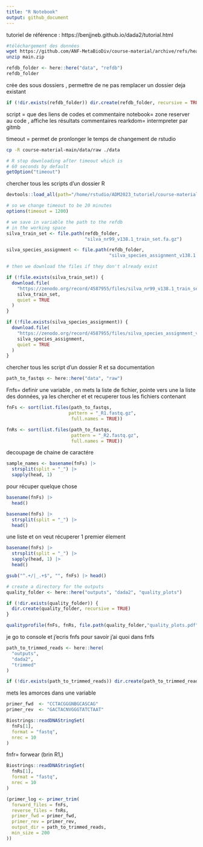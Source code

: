 ```yaml
---
title: "R Notebook"
output: github_document
---
```

tutoriel de référence : https://benjjneb.github.io/dada2/tutorial.html
```bash
#téléchargement des données
wget https://github.com/ANF-MetaBioDiv/course-material/archive/refs/heads/main.zip
unzip main.zip
```

```r
refdb_folder <- here::here("data", "refdb")
refdb_folder
```
crée des sous dossiers , permettre de ne pas remplacer un dossier deja existant  

```r
if (!dir.exists(refdb_folder)) dir.create(refdb_folder, recursive = TRUE)
```
script = que des liens de codes et commentaire 
notebook= zone reserver au code , affiche les résultats commentaires 
rearkdom= intermpreter par gitmb 

timeout = permet de pronlonger le temps  de changement de rstudio  

```bash
cp -R course-material-main/data/raw ./data
```

```r
# R stop downloading after timeout which is
# 60 seconds by default
getOption("timeout")

```
chercher tous les scripts d'un dossier R
```r
devtools::load_all(path="/home/rstudio/ADM2023_tutoriel/course-material-main/R")
```

```r

# so we change timeout to be 20 minutes
options(timeout = 1200)

# we save in variable the path to the refdb
# in the working space
silva_train_set <- file.path(refdb_folder,
                             "silva_nr99_v138.1_train_set.fa.gz")

silva_species_assignment <- file.path(refdb_folder,
                                      "silva_species_assignment_v138.1.fa.gz")

# then we download the files if they don't already exist

if (!file.exists(silva_train_set)) {
  download.file(
    "https://zenodo.org/record/4587955/files/silva_nr99_v138.1_train_set.fa.gz",
    silva_train_set,
    quiet = TRUE
  )
}

if (!file.exists(silva_species_assignment)) {
  download.file(
    "https://zenodo.org/record/4587955/files/silva_species_assignment_v138.1.fa.gz",
    silva_species_assignment,
    quiet = TRUE
  )
}

```
chercher  tous les script d'un dossier R  et sa documentation 





```r
path_to_fastqs <- here::here("data", "raw")
```
Fnfs= definir une variable , on mets la liste de fichier, pointe vers une la liste des données, ya les chercher et et recuperer tous les fichiers contenant 
```r
fnFs <- sort(list.files(path_to_fastqs,
                       pattern = "_R1.fastq.gz",
                        full.names = TRUE))
```

```r
fnRs <- sort(list.files(path_to_fastqs,
                        pattern = "_R2.fastq.gz",
                        full.names = TRUE))

```

decoupage de chaine de caractére 
```r
sample_names <- basename(fnFs) |>
  strsplit(split = "_") |>
  sapply(head, 1)
```
pour récuper quelque chose 
```r
basename(fnFs) |>
  head()

```

```r
basename(fnFs) |>
  strsplit(split = "_") |>
  head()
```
une liste et on veut récuperer 1 premier élement
```r
basename(fnFs) |>
  strsplit(split = "_") |>
  sapply(head, 1) |>
  head()
```
```r
gsub("^.+/|_.+$", "", fnFs) |> head()
```

```r
# create a directory for the outputs
quality_folder <- here::here("outputs", "dada2", "quality_plots")

if (!dir.exists(quality_folder)) {
  dir.create(quality_folder, recursive = TRUE)
}

qualityprofile(fnFs, fnRs, file.path(quality_folder,"quality_plots.pdf"))

```
je go to console et j'ecris fnfs pour savoir j'ai quoi dans fnfs 

```r
path_to_trimmed_reads <- here::here(
  "outputs",
  "dada2",
  "trimmed"
)

if (!dir.exists(path_to_trimmed_reads)) dir.create(path_to_trimmed_reads, recursive = TRUE)
```
mets les amorces dans une variable 
```r
primer_fwd  <- "CCTACGGGNBGCASCAG"
primer_rev  <- "GACTACNVGGGTATCTAAT"
```

```r
Biostrings::readDNAStringSet(
  fnFs[1],
  format = "fastq",
  nrec = 10
)
```
fnfr= forwear (brin R1,)
```r
Biostrings::readDNAStringSet(
  fnRs[1],
  format = "fastq",
  nrec = 10
)
```
```r
(primer_log <- primer_trim(
  forward_files = fnFs,
  reverse_files = fnRs,
  primer_fwd = primer_fwd,
  primer_rev = primer_rev,
  output_dir = path_to_trimmed_reads,
  min_size = 200
))
```






